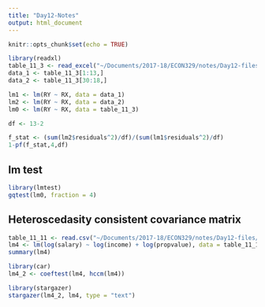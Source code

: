 ```yaml
---
title: "Day12-Notes"
output: html_document
---
```


```r
knitr::opts_chunk$set(echo = TRUE)
```

```r
library(readxl)
table_11_3 <- read_excel("~/Documents/2017-18/ECON329/notes/Day12-files/Table 11_3.xls", skip = 8)
data_1 <- table_11_3[1:13,]
data_2 <- table_11_3[30:18,]

lm1 <- lm(RY ~ RX, data = data_1)
lm2 <- lm(RY ~ RX, data = data_2)
lm0 <- lm(RY ~ RX, data = table_11_3)

df <- 13-2

f_stat <- (sum(lm2$residuals^2)/df)/(sum(lm1$residuals^2)/df)
1-pf(f_stat,4,df)
```

## lm test

```r
library(lmtest)
gqtest(lm0, fraction = 4)
```

## Heteroscedasity consistent covariance matrix

```r
table_11_11 <- read.csv("~/Documents/2017-18/ECON329/notes/Day12-files/Example11-11.csv")
lm4 <- lm(log(salary) ~ log(income) + log(propvalue), data = table_11_11)
summary(lm4)

library(car)
lm4_2 <- coeftest(lm4, hccm(lm4))

library(stargazer)
stargazer(lm4_2, lm4, type = "text")
```


